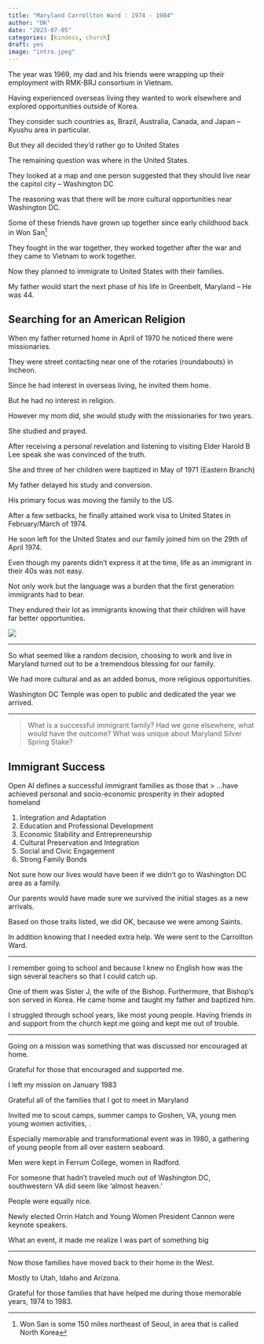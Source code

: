 ```yaml
---
title: "Maryland Carrollton Ward : 1974 - 1984"
author: "DK"
date: "2023-07-05"
categories: [kindess, church]
draft: yes
image: "intro.jpeg"
---
```


The year was 1969, my dad and his friends were wrapping up their employment with RMK-BRJ consortium in Vietnam.

Having experienced overseas living they wanted to work elsewhere and explored opportunities outside of Korea.

They consider such countries as, Brazil, Australia, Canada, and Japan -- Kyushu area in particular.

But they all decided they'd rather go to United States

The remaining question was where in the United States. 

They looked at a map and one person suggested that they should live near the capitol city – Washington DC 

The reasoning was that there will be more cultural opportunities near Washington DC.

Some of these friends have grown up together since early childhood back in Won San^[Won San is some 150 miles northeast of Seoul, in area that is called North Korea]

They fought in the war together, they worked together after the war and they came to Vietnam to work together.

Now they planned to immigrate to United States with their families.  

My father would start the next phase of his life in Greenbelt, Maryland – He was 44.

## Searching for an American Religion

When my father returned home in April of 1970 he noticed there were missionaries.

They were street contacting near one of the rotaries (roundabouts) in Incheon.

Since he had interest in overseas living, he invited them home.

But he had no interest in religion.

However my mom did, she would study with the missionaries for two years.

She studied and prayed.  

After receiving a personal revelation and listening to visiting Elder Harold B Lee speak she was convinced of the truth.

She and three of her children were baptized in May of 1971 (Eastern Branch)

My father delayed his study and conversion.

His primary focus was moving the family to the US.

After a few setbacks, he finally attained work visa to United States in February/March of 1974.

He soon left for the United States and our family joined him on the 29th of April 1974.

Even though my parents didn’t express it at the time, life as an immigrant in their 40s was not easy.

Not only work but the language was a burden that the first generation immigrants had to bear.

They endured their lot as immigrants knowing that their children will have far better opportunities.

![](main.jpeg)

---

So what seemed like a random decision, choosing to work and live in Maryland turned out to be a tremendous blessing for our family.

We had more cultural and as an added bonus, more religious opportunities.

Washington DC Temple was open to public and dedicated the year we arrived.

---

> What is a successful immigrant family?
> Had we gone elsewhere, what would have the outcome?
> What was unique about Maryland Silver Spring Stake?

## Immigrant Success

Open AI defines a successful immigrant families as those that 
> ...have achieved personal and socio-economic prosperity in their adopted homeland

1. Integration and Adaptation
2. Education and Professional Development
3. Economic Stability and Entrepreneurship
4. Cultural Preservation and Integration
5. Social and Civic Engagement
6. Strong Family Bonds

Not sure how our lives would have been if we didn't go to Washington DC area as a family.

Our parents would have made sure we survived the initial stages as a new arrivals.

Based on those traits listed, we did OK, because we were among Saints.

In addition knowing that I needed extra help.
We were sent to the Carrollton Ward.

---

I remember going to school and because I knew no English how was the sign several teachers so that I could catch up. 

One of them was Sister J, the wife of the Bishop. Furthermore, that Bishop's son served in Korea.  He came home and taught my father and baptized him.

I struggled through school years, like most young people. Having friends in and support from the church kept me going and kept me out of trouble.

---

Going on a mission was something that was discussed nor encouraged at home.

Grateful for those that encouraged and supported me.

I left my mission on January 1983

Grateful all of the families that I got to meet in Maryland

Invited me to scout camps, summer camps to Goshen, VA, young men young women activities, .

Especially memorable and transformational event was in 1980, a gathering of young people from all over eastern seaboard.

Men were kept in Ferrum College, women in Radford.

For someone that hadn’t traveled much out of Washington DC, southwestern VA did seem like ‘almost heaven.’  

People were equally nice.

Newly elected Orrin Hatch and Young Women President Cannon were keynote speakers.

What an event, it made me realize I was part of something big

---

Now those families have moved back to their home in the West.

Mostly to Utah, Idaho and Arizona.

Grateful for those families that have helped me during those memorable years, 1974 to 1983.